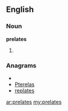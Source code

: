 ==English==

===Noun===
'''prelates'''

# {{plural of|[[prelate]]}}

===Anagrams===
* {{alphagram|aeelprst}}
* [[Pterelas#English|Pterelas]]
* [[replates#English|replates]]

[[ar:prelates]]
[[my:prelates]]